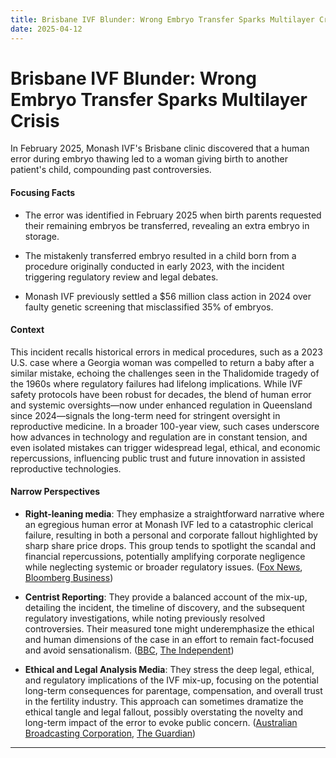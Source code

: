 ```yaml
---
title: Brisbane IVF Blunder: Wrong Embryo Transfer Sparks Multilayer Crisis
date: 2025-04-12
---
```


# Brisbane IVF Blunder: Wrong Embryo Transfer Sparks Multilayer Crisis

In February 2025, Monash IVF's Brisbane clinic discovered that a human error during embryo thawing led to a woman giving birth to another patient's child, compounding past controversies.

#### Focusing Facts

- The error was identified in February 2025 when birth parents requested their remaining embryos be transferred, revealing an extra embryo in storage.

- The mistakenly transferred embryo resulted in a child born from a procedure originally conducted in early 2023, with the incident triggering regulatory review and legal debates.

- Monash IVF previously settled a $56 million class action in 2024 over faulty genetic screening that misclassified 35% of embryos.

#### Context

This incident recalls historical errors in medical procedures, such as a 2023 U.S. case where a Georgia woman was compelled to return a baby after a similar mistake, echoing the challenges seen in the Thalidomide tragedy of the 1960s where regulatory failures had lifelong implications. While IVF safety protocols have been robust for decades, the blend of human error and systemic oversights—now under enhanced regulation in Queensland since 2024—signals the long-term need for stringent oversight in reproductive medicine. In a broader 100-year view, such cases underscore how advances in technology and regulation are in constant tension, and even isolated mistakes can trigger widespread legal, ethical, and economic repercussions, influencing public trust and future innovation in assisted reproductive technologies.

#### Narrow Perspectives

- **Right-leaning media**: They emphasize a straightforward narrative where an egregious human error at Monash IVF led to a catastrophic clerical failure, resulting in both a personal and corporate fallout highlighted by sharp share price drops. This group tends to spotlight the scandal and financial repercussions, potentially amplifying corporate negligence while neglecting systemic or broader regulatory issues. ([Fox News](https://www.foxnews.com/world/in-vitro-fertilization-mix-up-leaves-mother-wrong-baby-clinic-blames-human-error), [Bloomberg Business](https://www.bloomberg.com/news/articles/2025-04-11/monash-ivf-shares-plunge-after-embryo-mix-up-leads-to-birth))

- **Centrist Reporting**: They provide a balanced account of the mix-up, detailing the incident, the timeline of discovery, and the subsequent regulatory investigations, while noting previously resolved controversies. Their measured tone might underemphasize the ethical and human dimensions of the case in an effort to remain fact-focused and avoid sensationalism. ([BBC](https://www.bbc.com/news/articles/c87ppv59djzo), [The Independent](https://www.independent.co.uk/news/world/australasia/ivf-accident-mother-australia-brisbane-b2730886.html))

- **Ethical and Legal Analysis Media**: They stress the deep legal, ethical, and regulatory implications of the IVF mix-up, focusing on the potential long-term consequences for parentage, compensation, and overall trust in the fertility industry. This approach can sometimes dramatize the ethical tangle and legal fallout, possibly overstating the novelty and long-term impact of the error to evoke public concern. ([Australian Broadcasting Corporation](https://www.abc.net.au/news/2025-04-11/monash-ivf-brisbane-mix-up-child-now-toddler/105165302), [The Guardian](https://www.theguardian.com/australia-news/2025/apr/11/legal-ethical-nightmare-brisbane-monash-ivf-woman-gives-birth-to-strangers-child-australia-ntwnfb))

---
